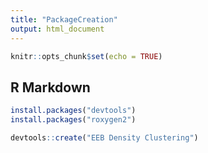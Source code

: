 ---
title: "PackageCreation"
output: html_document
---

```{r setup, include=FALSE}
knitr::opts_chunk$set(echo = TRUE)
```

## R Markdown

```{r}
install.packages("devtools")
install.packages("roxygen2")
```


```{r}
devtools::create("EEB Density Clustering")

```


